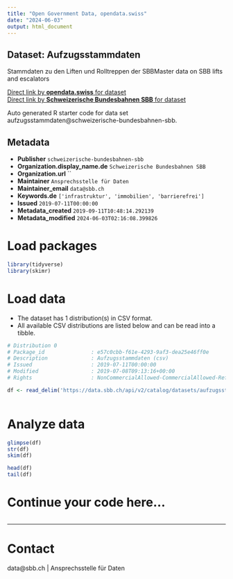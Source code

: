 ```yaml
---
title: "Open Government Data, opendata.swiss"
date: "2024-06-03"
output: html_document
---
```


## Dataset: Aufzugsstammdaten

Stammdaten zu den Liften und Rolltreppen der SBBMaster data on SBB lifts and escalators

[Direct link by **opendata.swiss** for dataset](https://opendata.swiss/de/dataset/aufzugsstammdaten)<br>
[Direct link by **Schweizerische Bundesbahnen SBB** for dataset](https://data.sbb.ch/explore/dataset/aufzugsstammdaten/)

Auto generated R starter code for data set aufzugsstammdaten@schweizerische-bundesbahnen-sbb.

## Metadata

- **Publisher** `schweizerische-bundesbahnen-sbb`
- **Organization.display_name.de** `Schweizerische Bundesbahnen SBB`
- **Organization.url** ``
- **Maintainer** `Ansprechsstelle für Daten`
- **Maintainer_email** `data@sbb.ch`
- **Keywords.de** `['infrastruktur', 'immobilien', 'barrierefrei']`
- **Issued** `2019-07-11T00:00:00`
- **Metadata_created** `2019-09-11T10:48:14.292139`
- **Metadata_modified** `2024-06-03T02:16:08.399826`


# Load packages

```r

library(tidyverse)
library(skimr)

```

# Load data

-   The dataset has 1 distribution(s) in CSV format.
-   All available CSV distributions are listed below and can be read into a tibble.

```r

# Distribution 0
# Package_id               : e57c0cbb-f61e-4293-9af3-dea25e46ff0e
# Description              : Aufzugsstammdaten (csv)
# Issued                   : 2019-07-11T00:00:00
# Modified                 : 2019-07-08T09:13:16+00:00
# Rights                   : NonCommercialAllowed-CommercialAllowed-ReferenceRequired

df <- read_delim('https://data.sbb.ch/api/v2/catalog/datasets/aufzugsstammdaten/exports/csv')



```

# Analyze data

```r

glimpse(df)
str(df)
skim(df)

head(df)
tail(df)

```

# Continue your code here...

```r

```

------------------------------------------------------------------------

# Contact

data@sbb.ch | Ansprechsstelle für Daten

